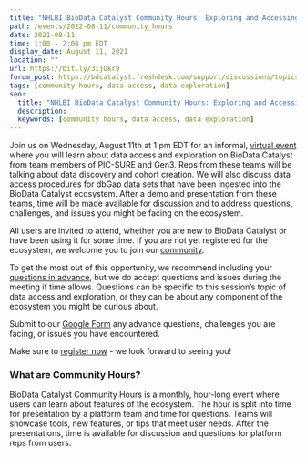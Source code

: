 ```yaml
---
title: "NHLBI BioData Catalyst Community Hours: Exploring and Accessing Data"
path: /events/2022-08-11/community_hours
date: 2021-08-11
time: 1:00 - 2:00 pm EDT
display_date: August 11, 2021
location: ""
url: https://bit.ly/3ijOkr9
forum_post: https://bdcatalyst.freshdesk.com/support/discussions/topics/60000406468
tags: [community hours, data access, data exploration]
seo:
  title: "NHLBI BioData Catalyst Community Hours: Exploring and Accessing Data"
  description:
  keywords: [community hours, data access, data exploration]
---
```


Join us on Wednesday, August 11th at 1 pm EDT for an informal, [virtual event](https://bit.ly/3ijOkr9) where you will learn about data access and exploration on BioData Catalyst from team members of PIC-SURE and Gen3. Reps from these teams will be talking about data discovery and cohort creation. We will also discuss data access procedures for dbGap data sets that have been ingested into the BioData Catalyst ecosystem. After a demo and presentation from these teams, time will be made available for discussion and to address questions, challenges, and issues you might be facing on the ecosystem.

All users are invited to attend, whether you are new to BioData Catalyst or have been using it for some time. If you are not yet registered for the ecosystem, we welcome you to join our [community](/join-bdc).

To get the most out of this opportunity, we recommend including your [questions in advance](https://docs.google.com/forms/d/e/1FAIpQLSfNN2WJaBuJ5noJJGPUjhF-_q-MlTuAdUjnuf5EBjzdsVETww/viewform?usp=pp_url), but we do accept questions and issues during the meeting if time allows. Questions can be specific to this session’s topic of data access and exploration, or they can be about any component of the ecosystem you might be curious about.

Submit to our [Google Form](https://docs.google.com/forms/d/e/1FAIpQLSfNN2WJaBuJ5noJJGPUjhF-_q-MlTuAdUjnuf5EBjzdsVETww/viewform) any advance questions, challenges you are facing, or issues you have encountered.

Make sure to [register now](https://bit.ly/3ijOkr9) - we look forward to seeing you!

### What are Community Hours?

BioData Catalyst Community Hours is a monthly, hour-long event where users can learn about features of the ecosystem. The hour is split into time for presentation by a platform team and time for questions. Teams will showcase tools, new features, or tips that meet user needs. After the presentations, time is available for discussion and questions for platform reps from users.
